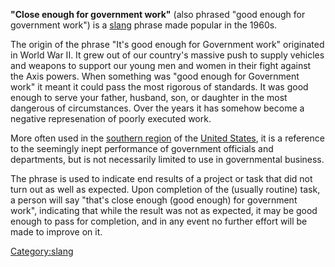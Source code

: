 '''"Close enough for government work"''' (also phrased "good enough for government work") is a [[slang]] phrase made popular in the 1960s.

The origin of the phrase "It's good enough for Government work" originated in World War II.  It grew out of our country's massive push to supply vehicles and weapons to support our young men and women in their fight against the Axis powers. When something was "good enough for Government work" it meant it could pass the most rigorous of standards. It was good enough to serve your father, husband, son, or daughter in the most dangerous of circumstances.  Over the years it has somehow become a negative represenation of poorly executed work.

More often used in the [[Southern United States|southern region]] of the [[United States]], it is a reference to the seemingly inept performance of government officials and departments, but is not necessarily limited to use in governmental business.

The phrase is used to indicate end results of a project or task that did not turn out as well as expected.  Upon completion of the (usually routine) task, a person will say "that's close enough (good enough) for government work", indicating that while the result was not as expected, it may be good enough to pass for completion, and in any event no further effort will be made to improve on it.

[[Category:slang]]